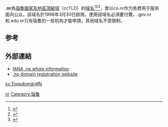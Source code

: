 '''.nr'''為[[諾魯|瑙魯]][[國家及地區頂級域|國家及地區頂級域]]（ccTLD）的[[域名|域名]]<ref>{{Cite book|title=常用电脑词语速查手册|last=何弘主编|first=|publisher=西安：西安出版社|year=2000|isbn=7-80594-644-2|location=|pages=201-202}}</ref><ref>{{Cite book|title=英德汉广播电视技术词典|last=（德）赫伯特·蒂尔曼（Herbert Tillmann）编；梁瑛等译|first=|publisher=北京：中国广播电视出版社|year=2002|isbn=7-5043-3793-5|location=|pages=440-442}}</ref><ref>{{Cite book|title=大学计算机基础|last=刘丕娥主编|first=|publisher=哈尔滨：哈尔滨工业大学出版社|year=2010|isbn=978-7-5603-3056-3|location=|pages=342-345}}</ref>，曾以co.nr作为免费用于服务面向公众。該域名於1998年3月30日啟用。使用該域名必須要付費。.gov.nr和.edu.nr只有瑙鲁的一些机构才能申請，其他域名不受限制。
== 参考 ==
{{reflist}}

== 外部連結 ==
* [http://www.iana.org/root-whois/np.htm IANA .np whois information]{{Wayback|url=http://www.iana.org/root-whois/np.htm |date=20081203153259 }}
* [https://web.archive.org/web/20060516181441/http://www.mos.com.np/register.html .np domain registration website]

{{Internet-stub}}

{{CcTLD}}

[[Category:國家及地區頂級域|nr]]
[[Category:瑙鲁|Category:瑙鲁]]

[[sv:Toppdomän#N|sv:Toppdomän#N]]